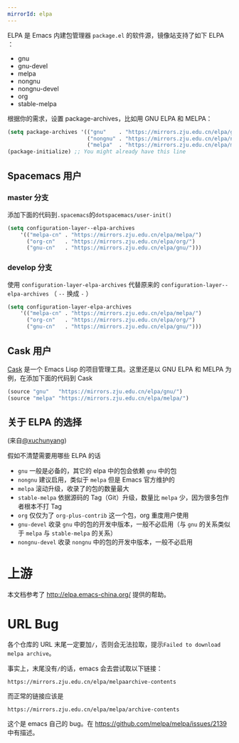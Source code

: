 ```yaml
---
mirrorId: elpa
---
```


ELPA 是 Emacs 内建包管理器 `package.el` 的软件源，镜像站支持了如下 ELPA ：

- gnu
- gnu-devel
- melpa
- nongnu
- nongnu-devel
- org
- stable-melpa

根据你的需求，设置 package-archives，比如用 GNU ELPA 和 MELPA：

```lisp
(setq package-archives '(("gnu"    . "https://mirrors.zju.edu.cn/elpa/gnu/")
                         ("nongnu" . "https://mirrors.zju.edu.cn/elpa/nongnu/")
                         ("melpa"  . "https://mirrors.zju.edu.cn/elpa/melpa/")))
(package-initialize) ;; You might already have this line
```

Spacemacs 用户
--------------

### master 分支

添加下面的代码到`.spacemacs`的`dotspacemacs/user-init()`

```lisp
(setq configuration-layer--elpa-archives
    '(("melpa-cn" . "https://mirrors.zju.edu.cn/elpa/melpa/")
      ("org-cn"   . "https://mirrors.zju.edu.cn/elpa/org/")
      ("gnu-cn"   . "https://mirrors.zju.edu.cn/elpa/gnu/")))
```

### develop 分支

使用 `configuration-layer-elpa-archives` 代替原来的 `configuration-layer--elpa-archives` （ `--` 换成 `-` ）

```lisp
(setq configuration-layer-elpa-archives
    '(("melpa-cn" . "https://mirrors.zju.edu.cn/elpa/melpa/")
      ("org-cn"   . "https://mirrors.zju.edu.cn/elpa/org/")
      ("gnu-cn"   . "https://mirrors.zju.edu.cn/elpa/gnu/")))
```

Cask 用户
---------

[Cask](https://github.com/cask/cask) 是一个 Emacs Lisp 的项目管理工具。这里还是以 GNU ELPA 和 MELPA 为例，在添加下面的代码到 Cask

```lisp
(source "gnu"   "https://mirrors.zju.edu.cn/elpa/gnu/")
(source "melpa" "https://mirrors.zju.edu.cn/elpa/melpa/")
```

关于 ELPA 的选择
----------------

(来自[@xuchunyang](https://github.com/xuchunyang))

假如不清楚需要用哪些 ELPA 的话

- `gnu` 一般是必备的，其它的 elpa 中的包会依赖 `gnu` 中的包
- `nongnu` 建议启用，类似于 `melpa` 但是 Emacs 官方维护的
- `melpa` 滚动升级，收录了的包的数量最大
- `stable-melpa` 依据源码的 Tag（Git）升级，数量比 `melpa` 少，因为很多包作者根本不打 Tag
- `org` 仅仅为了 `org-plus-contrib` 这一个包，org 重度用户使用
- `gnu-devel` 收录 `gnu` 中的包的开发中版本，一般不必启用（与 `gnu` 的关系类似于 `melpa` 与 `stable-melpa` 的关系）
- `nongnu-devel` 收录 `nongnu` 中的包的开发中版本，一般不必启用

上游
====

本文档参考了 http://elpa.emacs-china.org/ 提供的帮助。

URL Bug
=======

各个仓库的 URL 末尾一定要加`/`，否则会无法拉取，提示`Failed to download melpa archive`。

事实上，末尾没有`/`的话，emacs 会去尝试取以下链接：

```
https://mirrors.zju.edu.cn/elpa/melpaarchive-contents
```

而正常的链接应该是

```
https://mirrors.zju.edu.cn/elpa/melpa/archive-contents
```

这个是 emacs 自己的 bug。在 https://github.com/melpa/melpa/issues/2139 中有描述。